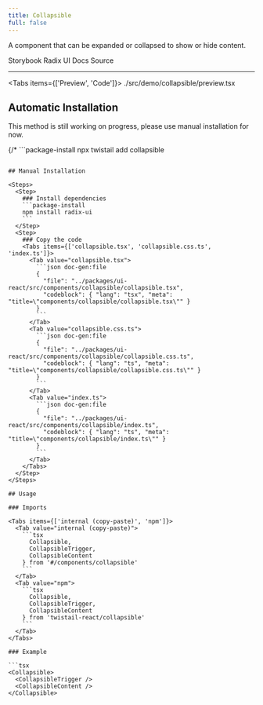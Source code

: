 ```yaml
---
title: Collapsible
full: false
---
```


A component that can be expanded or collapsed to show or hide content.

<Badges>
  <BadgeLink href="https://storybook.twistail.com/?path=/docs/base-components-collapsible--default" external>
    Storybook
  </BadgeLink>
  <BadgeLink href="https://www.radix-ui.com/primitives/docs/components/collapsible#api-reference" external>
    Radix UI Docs
  </BadgeLink>
  <BadgeLink href="https://github.com/riipandi/twistail/tree/main/packages/ui-react/src/components/collapsible" external>
    Source
  </BadgeLink>
</Badges>

---


<Tabs items={['Preview', 'Code']}>
  <Tab value="Preview" className="rounded-b-xl flex min-h-44 flex-wrap items-center justify-center gap-4 py-20 not-prose">
    <Demo />
  </Tab>
  <Tab value="Code">
    <include cwd lang="tsx">./src/demo/collapsible/preview.tsx</include>
  </Tab>
</Tabs>

## Automatic Installation

<Callout type='warn'>
  This method is still working on progress, please use manual installation for now.
</Callout>

{/* ```package-install
npx twistail add collapsible
``` */}

## Manual Installation

<Steps>
  <Step>
    ### Install dependencies
    ```package-install
    npm install radix-ui
    ```
  </Step>
  <Step>
    ### Copy the code
    <Tabs items={['collapsible.tsx', 'collapsible.css.ts', 'index.ts']}>
      <Tab value="collapsible.tsx">
        ```json doc-gen:file
        {
          "file": "../packages/ui-react/src/components/collapsible/collapsible.tsx",
          "codeblock": { "lang": "tsx", "meta": "title=\"components/collapsible/collapsible.tsx\"" }
        }
        ```
      </Tab>
      <Tab value="collapsible.css.ts">
        ```json doc-gen:file
        {
          "file": "../packages/ui-react/src/components/collapsible/collapsible.css.ts",
          "codeblock": { "lang": "ts", "meta": "title=\"components/collapsible/collapsible.css.ts\"" }
        }
        ```
      </Tab>
      <Tab value="index.ts">
        ```json doc-gen:file
        {
          "file": "../packages/ui-react/src/components/collapsible/index.ts",
          "codeblock": { "lang": "ts", "meta": "title=\"components/collapsible/index.ts\"" }
        }
        ```
      </Tab>
    </Tabs>
  </Step>
</Steps>

## Usage

### Imports

<Tabs items={['internal (copy-paste)', 'npm']}>
  <Tab value="internal (copy-paste)">
    ```tsx
      Collapsible,
      CollapsibleTrigger,
      CollapsibleContent
    } from '#/components/collapsible'
    ```
  </Tab>
  <Tab value="npm">
    ```tsx
      Collapsible,
      CollapsibleTrigger,
      CollapsibleContent
    } from 'twistail-react/collapsible'
    ```
  </Tab>
</Tabs>

### Example

```tsx
<Collapsible>
  <CollapsibleTrigger />
  <CollapsibleContent />
</Collapsible>
```
